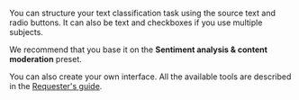 <Cut title="How do I classify texts according to their meanings?">

You can structure your text classification task using the source text and radio buttons. It can also be text and checkboxes if you use multiple subjects.

We recommend that you base it on the **Sentiment analysis & content moderation** preset.

You can also create your own interface. All the available tools are described in the [Requester's guide](https://toloka.ai/en/docs/guide/concepts/spec).

</Cut>
